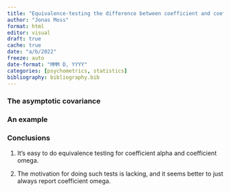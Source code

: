 ```yaml
---
title: "Equivalence-testing the difference between coefficient and coefficient omega"
author: "Jonas Moss"
format: html
editor: visual
draft: true
cache: true
date: "a/b/2022"
freeze: auto
date-format: "MMM D, YYYY"
categories: [psychometrics, statistics]
bibliography: bibliography.bib
---
```


### The asymptotic covariance

### An example

### Conclusions

1.  It's easy to do equivalence testing for coefficient alpha and coefficient omega.

2.  The motivation for doing such tests is lacking, and it seems better to just always report coefficient omega.
